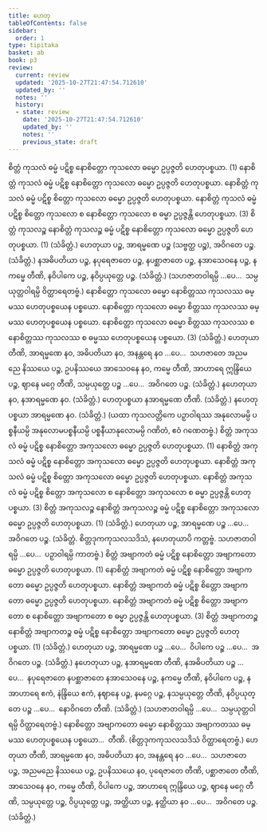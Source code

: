 ```yaml
---
title: ဟေတု
tableOfContents: false
sidebar:
  order: 1
type: tipitaka
basket: ab
book: p3
review:
  current: review
  updated: '2025-10-27T21:47:54.712610'
  updated_by: ''
  notes: ''
  history:
  - state: review
    date: '2025-10-27T21:47:54.712610'
    updated_by: ''
    notes: ''
    previous_state: draft
---
```



<ReviewStatus review={frontmatter.review} showDetails={true} />

<HypothesisAnnotation frontmatter={frontmatter} />

<DynamicBreadcrumb />

<Division number="9" book="p3" e="ch" v="39" p="396">

<Paragraph number="2031" book="p3">
စိတ္တံ ကုသလံ ဓမ္မံ ပဋိစ္စ နောစိတ္တော ကုသလော ဓမ္မော ဥပ္ပဇ္ဇတိ ဟေတုပစ္စယာ. (1)
</Paragraph>

<Paragraph number="2032" book="p3">
နောစိတ္တံ ကုသလံ ဓမ္မံ ပဋိစ္စ နောစိတ္တော ကုသလော ဓမ္မော ဥပ္ပဇ္ဇတိ ဟေတုပစ္စယာ. နောစိတ္တံ ကုသလံ ဓမ္မံ ပဋိစ္စ စိတ္တော ကုသလော ဓမ္မော ဥပ္ပဇ္ဇတိ ဟေတုပစ္စယာ. နောစိတ္တံ ကုသလံ ဓမ္မံ ပဋိစ္စ စိတ္တော ကုသလော စ နောစိတ္တော ကုသလော စ ဓမ္မာ ဥပ္ပဇ္ဇန္တိ ဟေတုပစ္စယာ. (3)
</Paragraph>

<Paragraph number="2033" book="p3">
စိတ္တံ ကုသလဉ္စ နောစိတ္တံ ကုသလဉ္စ ဓမ္မံ ပဋိစ္စ နောစိတ္တော ကုသလော ဓမ္မော ဥပ္ပဇ္ဇတိ ဟေတုပစ္စယာ. (1) (သံခိတ္တံ.)
</Paragraph>

</Division>
<Division number="10" book="p3" e="ch" v="39" p="397">

<Paragraph number="2034" book="p3">
ဟေတုယာ ပဉ္စ, အာရမ္မဏေ ပဉ္စ (သဗ္ဗတ္ထ ပဉ္စ), အဝိဂတေ ပဉ္စ. (သံခိတ္တံ.)
</Paragraph>

<Paragraph number="2035" book="p3">
နအဓိပတိယာ ပဉ္စ, နပုရေဇာတေ ပဉ္စ, နပစ္ဆာဇာတေ ပဉ္စ, နအာသေဝနေ ပဉ္စ, နကမ္မေ တီဏိ, နဝိပါကေ ပဉ္စ, နဝိပ္ပယုတ္တေ ပဉ္စ. (သံခိတ္တံ.)
</Paragraph>

<Paragraph number="2036" book="p3">
(သဟဇာတဝါရမ္ပိ …ပေ…  သမ္ပယုတ္တဝါရမ္ပိ ဝိတ္ထာရေတဗ္ဗံ.)
</Paragraph>

</Division>
<Division number="11" book="p3" e="ch" v="39" p="397">

<Paragraph number="2037" book="p3">
နောစိတ္တော ကုသလော ဓမ္မော နောစိတ္တဿ ကုသလဿ ဓမ္မဿ ဟေတုပစ္စယေန ပစ္စယော. နောစိတ္တော ကုသလော ဓမ္မော စိတ္တဿ ကုသလဿ ဓမ္မဿ ဟေတုပစ္စယေန ပစ္စယော. နောစိတ္တော ကုသလော ဓမ္မော စိတ္တဿ ကုသလဿ စ နောစိတ္တဿ ကုသလဿ စ ဓမ္မဿ ဟေတုပစ္စယေန ပစ္စယော. (3) (သံခိတ္တံ.)
</Paragraph>

</Division>
<Division number="12" book="p3" e="ch" v="39" p="397">

<Paragraph number="2038" book="p3">
ဟေတုယာ တီဏိ, အာရမ္မဏေ နဝ, အဓိပတိယာ နဝ, အနန္တရေ နဝ …ပေ…  သဟဇာတေ အညမညေ နိဿယေ ပဉ္စ, ဥပနိဿယေ အာသေဝနေ နဝ, ကမ္မေ တီဏိ, အာဟာရေ ဣန္ဒြိယေ ပဉ္စ, ဈာနေ မဂ္ဂေ တီဏိ, သမ္ပယုတ္တေ ပဉ္စ …ပေ…  အဝိဂတေ ပဉ္စ. (သံခိတ္တံ.)
</Paragraph>

<Paragraph number="2039" book="p3">
နဟေတုယာ နဝ, နအာရမ္မဏေ နဝ. (သံခိတ္တံ.)
</Paragraph>

<Paragraph number="2040" book="p3">
ဟေတုပစ္စယာ နအာရမ္မဏေ တီဏိ. (သံခိတ္တံ.)
</Paragraph>

<Paragraph number="2041" book="p3">
နဟေတုပစ္စယာ အာရမ္မဏေ နဝ. (သံခိတ္တံ.)
</Paragraph>

<Paragraph number="2042" book="p3">
(ယထာ ကုသလတ္တိကေ ပဉှာဝါရဿ အနုလောမမ္ပိ ပစ္စနီယမ္ပိ အနုလောမပစ္စနီယမ္ပိ ပစ္စနီယာနုလောမမ္ပိ ဂဏိတံ, ဧဝံ ဂဏေတဗ္ဗံ.)
</Paragraph>

</Division>
<Division number="13" book="p3" e="ch" v="39" p="397">

<Paragraph number="2043" book="p3">
စိတ္တံ အကုသလံ ဓမ္မံ ပဋိစ္စ နောစိတ္တော အကုသလော ဓမ္မော ဥပ္ပဇ္ဇတိ ဟေတုပစ္စယာ. (1)
</Paragraph>

<Paragraph number="2044" book="p3">
နောစိတ္တံ အကုသလံ ဓမ္မံ ပဋိစ္စ နောစိတ္တော အကုသလော ဓမ္မော ဥပ္ပဇ္ဇတိ ဟေတုပစ္စယာ. နောစိတ္တံ အကုသလံ ဓမ္မံ ပဋိစ္စ စိတ္တော အကုသလော ဓမ္မော ဥပ္ပဇ္ဇတိ ဟေတုပစ္စယာ. နောစိတ္တံ အကုသလံ ဓမ္မံ ပဋိစ္စ စိတ္တော အကုသလော စ နောစိတ္တော အကုသလော စ ဓမ္မာ ဥပ္ပဇ္ဇန္တိ ဟေတုပစ္စယာ. (3)
</Paragraph>

<Paragraph number="2045" book="p3">
စိတ္တံ အကုသလဉ္စ နောစိတ္တံ အကုသလဉ္စ ဓမ္မံ ပဋိစ္စ နောစိတ္တော အကုသလော ဓမ္မော ဥပ္ပဇ္ဇတိ ဟေတုပစ္စယာ. (1) (သံခိတ္တံ.)
</Paragraph>

</Division>
<Division number="14" book="p3" e="ch" v="39" p="398">

<Paragraph number="2046" book="p3">
ဟေတုယာ ပဉ္စ, အာရမ္မဏေ ပဉ္စ …ပေ…  အဝိဂတေ ပဉ္စ. (သံခိတ္တံ. စိတ္တဒုကကုသလသဒိသံ, နဟေတုယာပိ ကတ္တဗ္ဗံ. သဟဇာတဝါရမ္ပိ …ပေ…  ပဉှာဝါရမ္ပိ ကာတဗ္ဗံ.)
</Paragraph>

</Division>
<Division number="15" book="p3" e="ch" v="39" p="398">

<Paragraph number="2047" book="p3">
စိတ္တံ အဗျာကတံ ဓမ္မံ ပဋိစ္စ နောစိတ္တော အဗျာကတော ဓမ္မော ဥပ္ပဇ္ဇတိ ဟေတုပစ္စယာ. (1)
</Paragraph>

<Paragraph number="2048" book="p3">
နောစိတ္တံ အဗျာကတံ ဓမ္မံ ပဋိစ္စ နောစိတ္တော အဗျာကတော ဓမ္မော ဥပ္ပဇ္ဇတိ ဟေတုပစ္စယာ. နောစိတ္တံ အဗျာကတံ ဓမ္မံ ပဋိစ္စ စိတ္တော အဗျာကတော ဓမ္မော ဥပ္ပဇ္ဇတိ ဟေတုပစ္စယာ. နောစိတ္တံ အဗျာကတံ ဓမ္မံ ပဋိစ္စ စိတ္တော အဗျာကတော စ နောစိတ္တော အဗျာကတော စ ဓမ္မာ ဥပ္ပဇ္ဇန္တိ ဟေတုပစ္စယာ. (3)
</Paragraph>

<Paragraph number="2049" book="p3">
စိတ္တံ အဗျာကတဉ္စ နောစိတ္တံ အဗျာကတဉ္စ ဓမ္မံ ပဋိစ္စ နောစိတ္တော အဗျာကတော ဓမ္မော ဥပ္ပဇ္ဇတိ ဟေတုပစ္စယာ. (1) (သံခိတ္တံ.)
</Paragraph>

</Division>
<Division number="16" book="p3" e="ch" v="39" p="398">

<Paragraph number="2050" book="p3">
ဟေတုယာ ပဉ္စ, အာရမ္မဏေ ပဉ္စ …ပေ…  ဝိပါကေ ပဉ္စ …ပေ…  အဝိဂတေ ပဉ္စ. (သံခိတ္တံ.)
</Paragraph>

<Paragraph number="2051" book="p3">
နဟေတုယာ ပဉ္စ, နအာရမ္မဏေ တီဏိ, နအဓိပတိယာ ပဉ္စ …ပေ…  နပုရေဇာတေ နပစ္ဆာဇာတေ နအာသေဝနေ ပဉ္စ, နကမ္မေ တီဏိ, နဝိပါကေ ပဉ္စ, နအာဟာရေ ဧကံ, နဲန္ဒြိယေ ဧကံ, နဈာနေ ပဉ္စ, နမဂ္ဂေ ပဉ္စ, နသမ္ပယုတ္တေ တီဏိ, နဝိပ္ပယုတ္တေ ပဉ္စ …ပေ…  နောဝိဂတေ တီဏိ. (သံခိတ္တံ.)
</Paragraph>

<Paragraph number="2052" book="p3">
(သဟဇာတဝါရမ္ပိ …ပေ…  သမ္ပယုတ္တဝါရမ္ပိ ဝိတ္ထာရေတဗ္ဗံ.)
</Paragraph>

</Division>
<Division number="17" book="p3" e="ch" v="39" p="398">

<Paragraph number="2053" book="p3">
နောစိတ္တော အဗျာကတော ဓမ္မော နောစိတ္တဿ အဗျာကတဿ ဓမ္မဿ ဟေတုပစ္စယေန ပစ္စယော…  တီဏိ. (စိတ္တဒုကကုသလသဒိသံ ဝိတ္ထာရေတဗ္ဗံ.)
</Paragraph>

</Division>
<Division number="18" book="p3" e="ch" v="39" p="398">

<Paragraph number="2054" book="p3">
ဟေတုယာ တီဏိ, အာရမ္မဏေ နဝ, အဓိပတိယာ နဝ, အနန္တရေ နဝ …ပေ…  သဟဇာတေ ပဉ္စ, အညမညေ နိဿယေ ပဉ္စ, ဥပနိဿယေ နဝ, ပုရေဇာတေ တီဏိ, ပစ္ဆာဇာတေ တီဏိ, အာသေဝနေ နဝ, ကမ္မေ တီဏိ, ဝိပါကေ ပဉ္စ, အာဟာရေ ဣန္ဒြိယေ ပဉ္စ, ဈာနေ မဂ္ဂေ တီဏိ, သမ္ပယုတ္တေ ပဉ္စ, ဝိပ္ပယုတ္တေ ပဉ္စ, အတ္ထိယာ ပဉ္စ, နတ္ထိယာ နဝ …ပေ…  အဝိဂတေ ပဉ္စ. (သံခိတ္တံ.)
</Paragraph>
</Division>